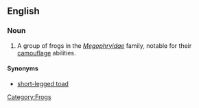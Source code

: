 ==English==
{{wikipedia|Megophryidae}}

===Noun===
{{en-noun|sg=[[litter]] [[frog]]}}

# A group of frogs in the ''[[Megophryidae]]'' family, notable for their [[camouflage]] abilities.

====Synonyms====
* [[short-legged toad]]

[[Category:Frogs]]